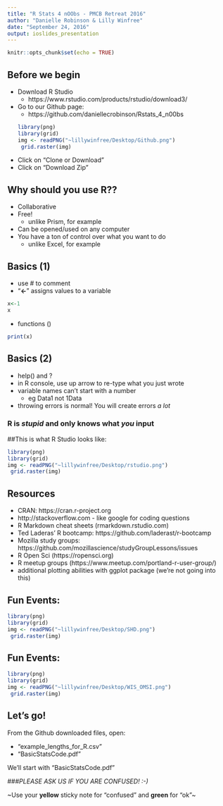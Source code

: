```yaml
---
title: "R Stats 4 nOObs - PMCB Retreat 2016"
author: "Danielle Robinson & Lilly Winfree"
date: "September 24, 2016"
output: ioslides_presentation
---
```


```r
knitr::opts_chunk$set(echo = TRUE)
```

## Before we begin
- Download R Studio 
    + https://www.rstudio.com/products/rstudio/download3/
- Go to our Github page: 
    + https://github.com/daniellecrobinson/Rstats_4_n00bs
```r
library(png)
library(grid)
img <- readPNG("~lillywinfree/Desktop/Github.png")
 grid.raster(img)
```
- Click on "Clone or Download"
- Click on "Download Zip"

## Why should you use R??
- Collaborative
- Free!
    + unlike Prism, for example
- Can be opened/used on any computer
- You have a ton of control over what you want to do
    + unlike Excel, for example

## Basics (1)
- use # to comment
- "**<-**" assigns values to a variable
```r
x<-1
x
```
- functions ()
```r
print(x)
```
## Basics (2)
- help() and ?
- in R console, use up arrow to re-type what you just wrote
- variable names can't start with a number
    + eg Data1 not 1Data
- throwing errors is normal! You will create errors _a lot_

### R is _stupid_ and only knows what _you_ input


##This is what R Studio looks like:
```r
library(png)
library(grid)
img <- readPNG("~lillywinfree/Desktop/rstudio.png")
 grid.raster(img)
```

## Resources
- CRAN: https://cran.r-project.org
- http://stackoverflow.com - like google for coding questions
- R Markdown cheat sheets (rmarkdown.rstudio.com)
- Ted Laderas' R bootcamp: https://github.com/laderast/r-bootcamp
- Mozilla study groups: https://github.com/mozillascience/studyGroupLessons/issues
- R Open Sci (https://ropensci.org)
- R meetup groups (https://www.meetup.com/portland-r-user-group/)
- additional plotting abilities with ggplot package (we're not going into this)

## Fun Events:
```r
library(png)
library(grid)
img <- readPNG("~lillywinfree/Desktop/SHD.png")
 grid.raster(img)
```

## Fun Events:
```r
library(png)
library(grid)
img <- readPNG("~lillywinfree/Desktop/WIS_OMSI.png")
 grid.raster(img)
```

## Let's go!
From the Github downloaded files, open:

- "example_lengths_for_R.csv"
- "BasicStatsCode.pdf"

We'll start with "BasicStatsCode.pdf" 


###_PLEASE ASK US IF YOU ARE CONFUSED! :-)_


~Use your **yellow** sticky note for "confused" and **green** for "ok"~

